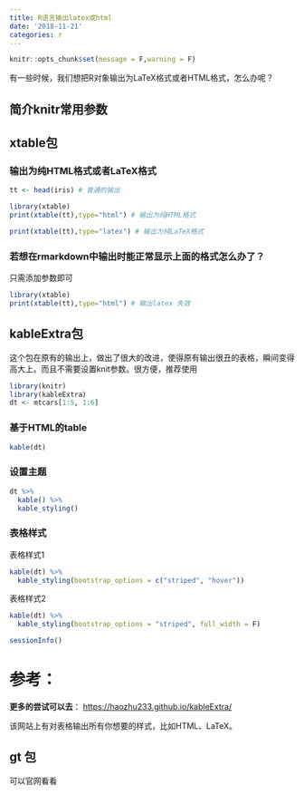 ```yaml
---
title: R语言输出latex或html
date: '2018-11-21'
categories: r
---
```



```r
knitr::opts_chunk$set(message = F,warning = F)
```

有一些时候，我们想把R对象输出为LaTeX格式或者HTML格式，怎么办呢？

## 简介knitr常用参数


## xtable包

### 输出为纯HTML格式或者LaTeX格式


```r
tt <- head(iris) # 普通的输出

library(xtable)
print(xtable(tt),type="html") # 输出为纯HTML格式

```

```r
print(xtable(tt),type="latex") # 输出为纯LaTeX格式
```

### 若想在rmarkdown中输出时能正常显示上面的格式怎么办了？
只需添加参数即可


```r
library(xtable)
print(xtable(tt),type="html") # 输出latex 失效
```

## kableExtra包
这个包在原有的输出上，做出了很大的改进，使得原有输出很丑的表格，瞬间变得高大上。而且不需要设置knit参数。很方便，推荐使用
```r
library(knitr)
library(kableExtra)
dt <- mtcars[1:5, 1:6]
```
### 基于HTML的table
```r
kable(dt)
```
### 设置主题
```r
dt %>%
  kable() %>%
  kable_styling()
```

### 表格样式
表格样式1
```r
kable(dt) %>%
  kable_styling(bootstrap_options = c("striped", "hover"))
```

表格样式2
```r
kable(dt) %>%
  kable_styling(bootstrap_options = "striped", full_width = F)
```

```r
sessionInfo()
```
# 参考： 
**更多的尝试可以去**： [https://haozhu233.github.io/kableExtra/](https://haozhu233.github.io/kableExtra/) 


该网站上有对表格输出所有你想要的样式，比如HTML、LaTeX。

## gt 包

可以官网看看


